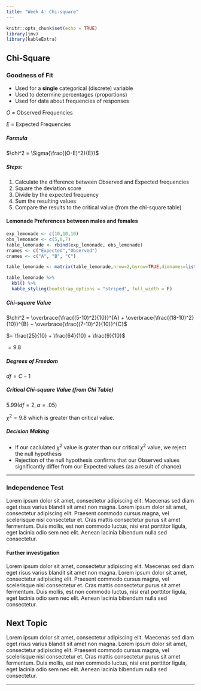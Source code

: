 ```yaml
---
title: "Week 4: Chi-square"
---
```


```r
knitr::opts_chunk$set(echo = TRUE)
library(jmv)
library(kableExtra)
```

## Chi-Square {.tabset}

### Goodness of Fit {.well}

-   Used for a **single** categorical (discrete) variable
-   Used to determine percentages (proportions)
-   Used for data about frequencies of responses

$O$ = Observed Frequencies

$E$ = Expected Frequencies

##### Formula

$\chi^2 = \Sigma{\frac{(O-E)^2}{E}}$

##### Steps:

1.  Calculate the difference between Observed and Expected frequencies
2.  Square the deviation score
3.  Divide by the expected frequency
4.  Sum the resulting values
5.  Compare the results to the critical value (from the chi-square table)

#### Lemonade Preferences between males and females

```r
exp_lemonade <- c(10,10,10)
obs_lemonade <- c(5,8,7)
table_lemonade <- rbind(exp_lemonade, obs_lemonade)
rnames <- c("Expected","Observed")
cnames <- c("A", "B", "C")

table_lemonade <- matrix(table_lemonade,nrow=2,byrow=TRUE,dimnames=list(rnames,cnames))

table_lemonade %>%
  kbl() %>%
  kable_styling(bootstrap_options = "striped", full_width = F)

```

##### Chi-square Value

$\chi^2 = \overbrace{\frac{(5-10)^2}{10}}^{A} + \overbrace{\frac{(18-10)^2}{10}}^{B} + \overbrace{\frac{(7-10)^2}{10}}^{C}$

$= \frac{25}{10} + \frac{64}{10} + \frac{9}{10}$

$= 9.8$

##### Degrees of Freedom

$df = C-1$

##### Critical Chi-square Value (from Chi Table)

$5.99(df=2, \alpha = .05)$

$\chi^2 = 9.8$ which is greater than critical value.

##### Decision Making

-   If our caclulated $\chi^2$ value is grater than our critical $\chi^2$ value, we reject the null hypothesis
-   Rejection of the null hypothesis confirms that our Observed values significantly differ from our Expected values (as a result of chance)

------------------------------------------------------------------------

### Independence Test {.well}

Lorem ipsum dolor sit amet, consectetur adipiscing elit. Maecenas sed diam eget risus varius blandit sit amet non magna. Lorem ipsum dolor sit amet, consectetur adipiscing elit. Praesent commodo cursus magna, vel scelerisque nisl consectetur et. Cras mattis consectetur purus sit amet fermentum. Duis mollis, est non commodo luctus, nisi erat porttitor ligula, eget lacinia odio sem nec elit. Aenean lacinia bibendum nulla sed consectetur.

#### Further investigation

Lorem ipsum dolor sit amet, consectetur adipiscing elit. Maecenas sed diam eget risus varius blandit sit amet non magna. Lorem ipsum dolor sit amet, consectetur adipiscing elit. Praesent commodo cursus magna, vel scelerisque nisl consectetur et. Cras mattis consectetur purus sit amet fermentum. Duis mollis, est non commodo luctus, nisi erat porttitor ligula, eget lacinia odio sem nec elit. Aenean lacinia bibendum nulla sed consectetur.

## Next Topic

Lorem ipsum dolor sit amet, consectetur adipiscing elit. Maecenas sed diam eget risus varius blandit sit amet non magna. Lorem ipsum dolor sit amet, consectetur adipiscing elit. Praesent commodo cursus magna, vel scelerisque nisl consectetur et. Cras mattis consectetur purus sit amet fermentum. Duis mollis, est non commodo luctus, nisi erat porttitor ligula, eget lacinia odio sem nec elit. Aenean lacinia bibendum nulla sed consectetur.

------------------------------------------------------------------------

